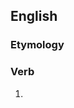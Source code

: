 ==English==

===Etymology===
{{suffix|en|urge|eth|nocat=1}}

===Verb===
{{head|en|verb form}}

# {{en-archaic third-person singular of|urge}}